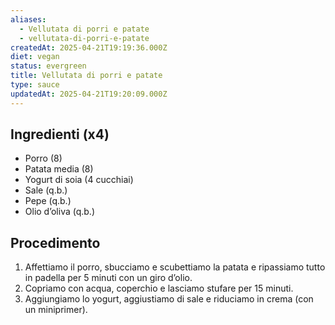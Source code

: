 ```yaml
---
aliases:
  - Vellutata di porri e patate
  - vellutata-di-porri-e-patate
createdAt: 2025-04-21T19:19:36.000Z
diet: vegan
status: evergreen
title: Vellutata di porri e patate
type: sauce
updatedAt: 2025-04-21T19:20:09.000Z
---
```

## Ingredienti (x4)

- Porro (8)
- Patata media (8)
- Yogurt di soia (4 cucchiai)
- Sale (q.b.)
- Pepe (q.b.)
- Olio d’oliva (q.b.)

## Procedimento

1. Affettiamo il porro, sbucciamo e scubettiamo la patata e ripassiamo tutto in padella per 5 minuti con un giro d’olio.
2. Copriamo con acqua, coperchio e lasciamo stufare per 15 minuti.
3. Aggiungiamo lo yogurt, aggiustiamo di sale e riduciamo in crema (con un miniprimer).
